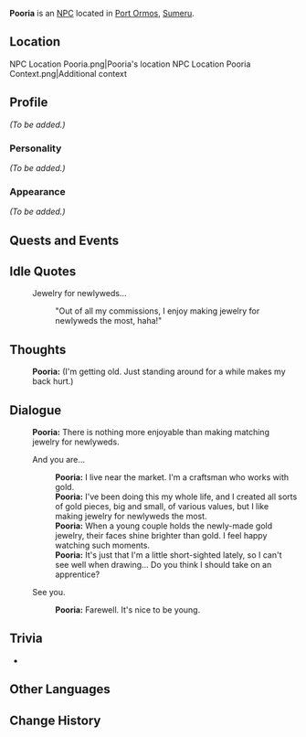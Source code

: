 {{Meta
<!-- Remove this template after adding the missing info -->
|missing_NPC_profile  = yes
}}
{{Character Infobox
|type             = NPC
|image            = NPC Pooria.png
|realname         = <!-- Optional, if different from in-game name -->
|deceased         = <!-- Past (for deceased prior to events of the game) or free response -->
|region           = Sumeru
|location         = <!-- Where the character appears, if different from Region -->
|affiliation      = 
|title            = Goldsmith

|ancestry         = <!-- Clan/family -->
|father           = 
|mother           = 
|spouse           = 
|sibling          = 
|child            = 
|relative         = 

|voiceEN          = 
|voiceCN          = 
|voiceJP          = 
|dialoguereward   = 
}}
'''Pooria''' is an [[NPC]] located in [[Port Ormos]], [[Sumeru]].

==Location==
<gallery>
NPC Location Pooria.png|Pooria's location
NPC Location Pooria Context.png|Additional context
</gallery>

==Profile==
<!--Detailed story/lore information goes here.-->
''(To be added.)''

===Personality===
''(To be added.)''

===Appearance===
<!--Keep appearance section short and concise. Limit to 2 paragraphs with 3-4 sentences each.-->
''(To be added.)''

==Quests and Events==
{{Quests and Events}}

==Idle Quotes==
{{Dialogue start}}
: {{DIcon|Idle}} Jewelry for newlyweds...
:: {{A|VO Pooria 01.ogg}} "Out of all my commissions, I enjoy making jewelry for newlyweds the most, haha!"
{{Dialogue end}}

==Thoughts==
{{All Schemes to Know Explanation|name=Pooria}}
{{Dialogue start}}
:{{A|VO Pooria All Schemes to Know 01.ogg}} '''Pooria:''' (I'm getting old. Just standing around for a while makes my back hurt.)
{{Dialogue end}}

==Dialogue==
{{Dialogue start}}
:'''Pooria:''' There is nothing more enjoyable than making matching jewelry for newlyweds.
:{{DIcon}} And you are...
::'''Pooria:''' I live near the market. I'm a craftsman who works with gold.
::'''Pooria:''' I've been doing this my whole life, and I created all sorts of gold pieces, big and small, of various values, but I like making jewelry for newlyweds the most.
::'''Pooria:''' When a young couple holds the newly-made gold jewelry, their faces shine brighter than gold. I feel happy watching such moments.
::'''Pooria:''' It's just that I'm a little short-sighted lately, so I can't see well when drawing... Do you think I should take on an apprentice?
:{{DIcon}} See you.
::'''Pooria:''' Farewell. It's nice to be young.
{{Dialogue end}}

<!--
==Event Dialogue==
===Event Name===
{{Dialogue start}}
:'''{{subst:PAGENAME}}:'''
{{Dialogue end}}
-->
==Trivia==
* {{Character Furnishing Mentions}}

==Other Languages==
{{Other Languages
|default_hidden = 1
|en      = Pooria
|zhs     = 普里亚
|zhs_rm  = Pǔlǐyà{{Assumed}}
|zht     = 普里亞
|zht_rm  = Pǔlǐyà{{Assumed}}
|ja      = プリア
|ja_rm   = Puria
|ko      = 푸리아
|ko_rm   = Puria
|es      = Puria
|fr      = Pooria
|ru      = Пурия
|th      = Pooria
|vi      = Pooria
|de      = Pooria
|id      = Pooria
|pt      = Pooria
|tr      = Pooria
|it      = Pooria
}}

==Change History==
{{Change History|3.0}}
<!--
==References==
{{Reflist}}
-->